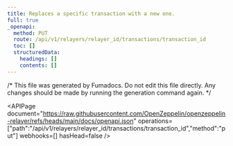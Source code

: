 ```yaml
---
title: Replaces a specific transaction with a new one.
full: true
_openapi:
  method: PUT
  route: /api/v1/relayers/relayer_id/transactions/transaction_id
  toc: []
  structuredData:
    headings: []
    contents: []
---
```


/* This file was generated by Fumadocs. Do not edit this file directly. Any changes should be made by running the generation command again. */

<APIPage document="https://raw.githubusercontent.com/OpenZeppelin/openzeppelin-relayer/refs/heads/main/docs/openapi.json" operations=["path":"/api/v1/relayers/relayer_id/transactions/transaction_id","method":"put"] webhooks=[] hasHead=false />
